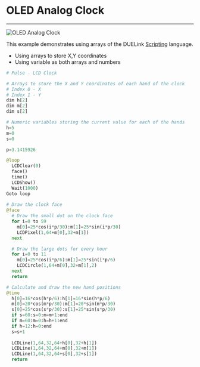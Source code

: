 # OLED Analog Clock

---

![OLED Analog Clock](img/oled-analog-clock.gif)


This example demonstrates using arrays of the DUELink [Scripting](../scripting) language. 
- Using arrays to store X,Y coordinates
- Using variable as both arrays and numbers

```py
# Pulse - LCD Clock

# Arrays to store the X and Y coordinates of each hand of the clock
# Index 0 - X
# Index 1 - Y
dim h[2]
dim m[2]
dim s[2]

# Numeric variables storing the current value for each of the hands
h=5
m=0
s=0

p=3.1415926

@loop
  LCDClear(0)
  face()
  time()
  LCDShow()
  Wait(1000)
Goto loop
  
# Draw the clock face
@face
  # Draw the small dot on the clock face
  for i=0 to 59
    m[0]=25*cos(i*p/30):m[1]=25*sin(i*p/30)
    LCDPixel(1,64+m[0],32+m[1])
  next

  # Draw the large dots for every hour
  for i=0 to 11
    m[0]=25*cos(i*p/6):m[1]=25*sin(i*p/6)
    LCDCircle(1,64+m[0],32+m[1],2)
  next
  return

# Calculate and draw the new hand positions
@time
  h[0]=16*cos(h*p/6):h[1]=16*sin(h*p/6)
  m[0]=20*cos(m*p/30):m[1]=20*sin(m*p/30)
  s[0]=25*cos(s*p/30):s[1]=25*sin(s*p/30)
  if s=60:s=0:m=m+1:end
  if m=60:m=0:h=h+1:end
  if h=12:h=0:end
  s=s+1
  
  LCDLine(1,64,32,64+h[0],32+h[1])
  LCDLine(1,64,32,64+m[0],32+m[1])
  LCDLine(1,64,32,64+s[0],32+s[1])
  return
```
